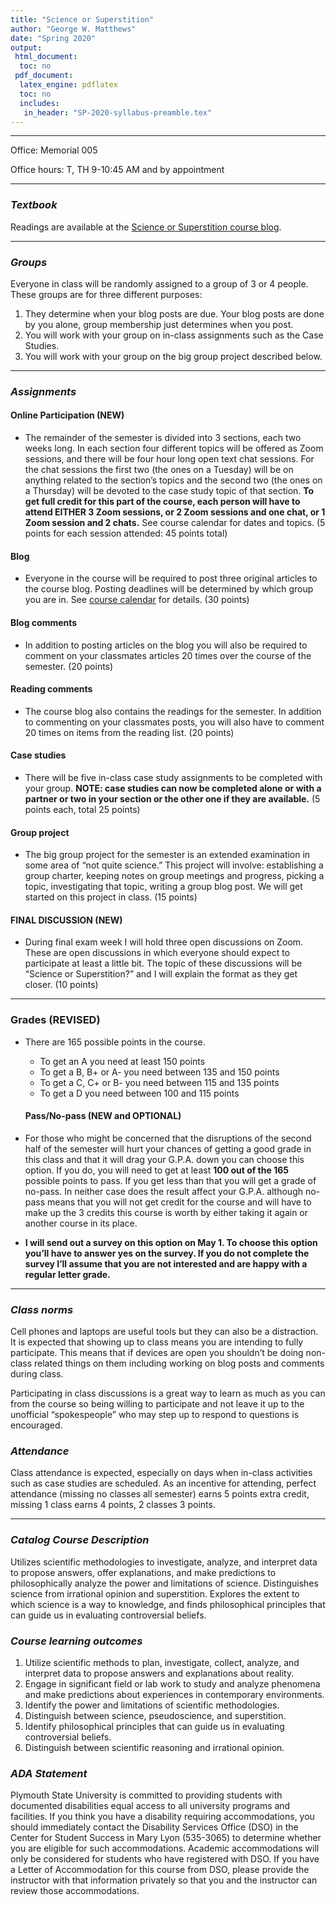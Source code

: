 ```yaml
---
title: "Science or Superstition"
author: "George W. Matthews"
date: "Spring 2020"
output:
 html_document:
  toc: no
 pdf_document: 
  latex_engine: pdflatex
  toc: no
  includes:
   in_header: "SP-2020-syllabus-preamble.tex"
---
```


\thispagestyle{fancy}
***
Office: Memorial 005

Office hours: T, TH 9-10:45 AM and by appointment

***

### *Textbook*

Readings are available at the [Science or Superstition course blog](http://www.6worlds.net/science-blog/).

***

### *Groups*

Everyone in class will be randomly assigned to a group of 3 or 4 people. These groups are for three different purposes:

1. They determine when your blog posts are due. Your blog posts are done by you alone, group membership just determines when you post.
2. You will work with your group on in-class assignments such as the Case Studies.
3. You will work with your group on the big group project described below.

***

### *Assignments*

#### **Online Participation (NEW)**

- The remainder of the semester is divided into 3 sections, each two weeks long. In each section four different topics will be offered as Zoom sessions, and there will be four hour long open text chat sessions. For the chat sessions the first two (the ones on a Tuesday) will be on anything related to the section's topics and the second two (the ones on a Thursday) will be devoted to the case study topic of that section. **To get full credit for this part of the course, each person will have to attend EITHER 3 Zoom sessions, or 2 Zoom sessions and one chat, or 1 Zoom session and 2 chats.** See course calendar for dates and topics. (5 points for each session attended: 45 points total)

#### Blog

- Everyone in the course will be required to post three original articles to the course blog. Posting deadlines will be determined by which group you are in. See [course calendar](http://www.6worlds.net/science-blog/science-or-superstition/assignments/) for details. (30 points)

#### Blog comments

- In addition to posting articles on the blog you will also be required to comment on your classmates articles 20 times over the course of the semester. (20 points)

#### Reading comments

- The course blog also contains the readings for the semester. In addition to commenting on your classmates posts, you will also have to comment 20 times on items from the reading list. (20 points)

#### Case studies

- There will be five in-class case study assignments to be completed with your group. **NOTE: case studies can now be completed alone or with a partner or two in your section or the other one if they are available.** (5 points each, total 25 points)

#### Group project

- The big group project for the semester is an extended examination in some area of "not quite science." This project will involve: establishing a group charter, keeping notes on group meetings and progress, picking a topic, investigating that topic, writing a group blog post. We will get started on this project in class. (15 points)


#### **FINAL DISCUSSION (NEW)**

- During final exam week I will hold three open discussions on Zoom. These are open discussions in which everyone should expect to participate at least a little bit. The topic of these discussions will be "Science or Superstition?" and I will explain the format as they get closer. (10 points)

***

### **Grades (REVISED)**

- There are 165 possible points in the course. 
  - To get an A you need at least 150 points
  - To get a B, B+ or A- you need between 135 and 150 points
  - To get a C, C+ or B- you need between 115 and 135 points
  - To get a D you need between 100 and 115 points
  
  #### **Pass/No-pass (NEW and OPTIONAL)**

- For those who might be concerned that the disruptions of the second half of the semester will hurt your chances of getting a good grade in  this class and that it will drag your G.P.A. down you can choose this option. If you do, you will need to get at least **100 out of the 165** possible points to pass. If you get less than that you will get a grade of no-pass. In neither case does the result affect your G.P.A. although no-pass means that you will not get credit for the course and will have to make up the 3 credits this course is worth by either taking it again or another course in its place.

- **I will send out  a survey on this option on May 1. To choose this option you'll have to answer yes on the survey. If you do not complete the survey I'll assume that you are not interested and are happy with a regular letter grade.**

***

### *Class norms*

Cell phones and laptops are useful tools but they can also be a distraction. It is expected that showing up to class means you are intending to fully participate. This means that if devices are open you shouldn't be doing non-class related things on them including working on blog posts and comments during class.

Participating in class discussions is a great way to learn as much as you can from the course so being willing to participate and not leave it up to the unofficial "spokespeople" who may step up to respond to questions is encouraged.

### *Attendance*

Class attendance is expected, especially on days when in-class activities such as case studies are scheduled. As an incentive for attending, perfect attendance (missing no classes all semester) earns 5 points extra credit, missing 1 class earns 4 points, 2 classes 3 points. 

***

### *Catalog Course Description*

Utilizes scientific methodologies to investigate, analyze, and interpret data to propose answers, offer explanations, and make predictions to philosophically analyze the power and limitations of science. Distinguishes science from irrational opinion and superstition. Explores the extent to which science is a way to knowledge, and finds philosophical principles that can guide us in evaluating controversial beliefs.

### *Course learning outcomes*

1. Utilize scientific methods to plan, investigate, collect, analyze, and interpret data to propose answers and explanations about reality.
2. Engage in significant field or lab work to study and analyze phenomena and make predictions about experiences in contemporary environments.
3. Identify the power and limitations of scientific methodologies.
4. Distinguish between science, pseudoscience, and superstition.
5. Identify philosophical principles that can guide us in evaluating controversial beliefs.
6. Distinguish between scientific reasoning and irrational opinion.

### *ADA Statement*

Plymouth State University is committed to providing students with documented disabilities equal access to all university programs and facilities. If you think you have a disability requiring accommodations, you should immediately contact the Disability Services Office (DSO) in the Center for Student Success in Mary Lyon (535-3065) to determine whether you are eligible for such accommodations. Academic accommodations will only be considered for students who have registered with DSO. If you have a Letter of Accommodation for this course from DSO, please provide the instructor with that information privately so that you and the instructor can review those accommodations.
